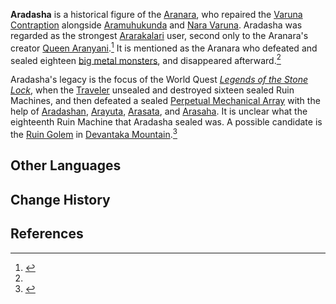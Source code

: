 {{Character Infobox
|type             = Mentioned
|region           = Sumeru
|affiliation      = Aranara
}}
{{Stub}}
'''Aradasha''' is a historical figure of the [[Aranara]], who repaired the [[Varuna Contraption]] alongside [[Aramuhukunda]] and [[Traveler's Sibling|Nara Varuna]]. Aradasha was regarded as the strongest [[Ararakalari]] user, second only to the Aranara's creator [[Queen Aranyani]].<ref name="Arakarman">{{Ref/NPC|Arakarman|s=2|note=Aradasha's story}}</ref> It is mentioned as the Aranara who defeated and sealed eighteen [[Ruin Machines|big metal monsters]], and disappeared afterward.<ref name="Arakarman"/>

Aradasha's legacy is the focus of the World Quest ''[[Legends of the Stone Lock]]'', when the [[Traveler]] unsealed and destroyed sixteen sealed Ruin Machines, and then defeated a sealed [[Perpetual Mechanical Array]] with the help of [[Aradashan]], [[Arayuta]], [[Arasata]], and [[Arasaha]]. It is unclear what the eighteenth Ruin Machine that Aradasha sealed was. A possible candidate is the [[Ruin Golem]] in [[Devantaka Mountain]].<ref>{{Ref/Quest|For the Children of the Past}}</ref>

==Other Languages==
{{Other Languages
|default_hidden = 1
|en      = Aradasha
|zhs     = 兰帝裟
|zhs_rm  = Lándìshā
|zht     = 蘭帝裟
|zht_rm  = Lándìshā
|ja      = アランダーシャ
|ja_rm   = Arandaasha
|ko      = 아란다샤
|ko_rm   = Arandasya
|es      = Aradasha
|fr      = Aradasha
|ru      = Арадаша
|th      = Aradasha
|vi      = Aradasha
|de      = Aradasha
|id      = Aradasha
|pt      = Aradasha
|tr      = 
|it      = 
}}

==Change History==
{{Change History|introduced=3.0}}

==References==
{{Reflist}}